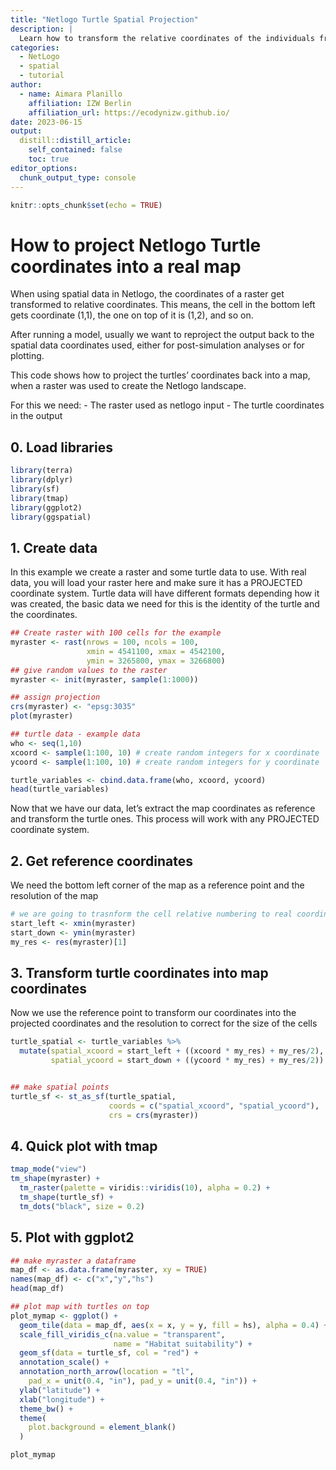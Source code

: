 ```yaml
---
title: "Netlogo Turtle Spatial Projection"
description: |
  Learn how to transform the relative coordinates of the individuals from Netlogo into coordinates from real maps. This code is especially designed for spatially explicit netlogo models that were set to store the individual coordinates (xcor, ycor) in the output for the turtle data. 
categories:
  - NetLogo 
  - spatial 
  - tutorial 
author:
  - name: Aimara Planillo
    affiliation: IZW Berlin
    affiliation_url: https://ecodynizw.github.io/
date: 2023-06-15
output:
  distill::distill_article:
    self_contained: false
    toc: true
editor_options: 
  chunk_output_type: console
---
```


```r
knitr::opts_chunk$set(echo = TRUE)
```


# How to project Netlogo Turtle coordinates into a real map

When using spatial data in Netlogo, the coordinates of a raster get transformed to relative coordinates. This means, the cell in the bottom left gets coordinate (1,1), the one on top of it is (1,2), and so on. 

After running a model, usually we want to reproject the output back to the spatial data coordinates used, either for post-simulation analyses or for plotting. 

This code shows how to project the turtles' coordinates back into a map, when a raster was
used to create the Netlogo landscape. 

For this we need:
- The raster used as netlogo input
- The turtle coordinates in the output 

## 0. Load libraries

```r
library(terra)
library(dplyr)
library(sf)
library(tmap)
library(ggplot2)
library(ggspatial)
```


## 1. Create data

In this example we create a raster and some turtle data to use. 
With real data, you will load your raster here and make sure it has a PROJECTED coordinate system.
Turtle data will have different formats depending how it was created, the basic data we need for this is the identity of the turtle and the coordinates. 

```r
## Create raster with 100 cells for the example
myraster <- rast(nrows = 100, ncols = 100, 
                 xmin = 4541100, xmax = 4542100, 
                 ymin = 3265800, ymax = 3266800)
## give random values to the raster
myraster <- init(myraster, sample(1:1000))

## assign projection
crs(myraster) <- "epsg:3035"
plot(myraster)

## turtle data - example data
who <- seq(1,10)
xcoord <- sample(1:100, 10) # create random integers for x coordinate
ycoord <- sample(1:100, 10) # create random integers for y coordinate

turtle_variables <- cbind.data.frame(who, xcoord, ycoord)
head(turtle_variables)
```

Now that we have our data, let's extract the map coordinates as reference and transform the turtle ones. This process will work with any PROJECTED coordinate system.

## 2. Get reference coordinates

We need the bottom left corner of the map as a reference point and the resolution of the map

```r
# we are going to trasnform the cell relative numbering to real coordinates, starting left down as this is where netlogo starts numbering the cells
start_left <- xmin(myraster)
start_down <- ymin(myraster)
my_res <- res(myraster)[1]
```


## 3. Transform turtle coordinates into map coordinates

Now we use the reference point to transform our coordinates into the projected coordinates and the resolution to correct for the size of the cells

```r
turtle_spatial <- turtle_variables %>% 
  mutate(spatial_xcoord = start_left + ((xcoord * my_res) + my_res/2), #divided by 2 to locate in the center of the cell
         spatial_ycoord = start_down + ((ycoord * my_res) + my_res/2))


## make spatial points
turtle_sf <- st_as_sf(turtle_spatial, 
                      coords = c("spatial_xcoord", "spatial_ycoord"), 
                      crs = crs(myraster))
```

## 4. Quick plot with tmap

```r
tmap_mode("view") 
tm_shape(myraster) +
  tm_raster(palette = viridis::viridis(10), alpha = 0.2) +
  tm_shape(turtle_sf) +
  tm_dots("black", size = 0.2)
```

## 5. Plot with ggplot2

```r
## make myraster a dataframe
map_df <- as.data.frame(myraster, xy = TRUE)
names(map_df) <- c("x","y","hs")
head(map_df)

## plot map with turtles on top
plot_mymap <- ggplot() +
  geom_tile(data = map_df, aes(x = x, y = y, fill = hs), alpha = 0.4) +
  scale_fill_viridis_c(na.value = "transparent",
                       name = "Habitat suitability") +
  geom_sf(data = turtle_sf, col = "red") +
  annotation_scale() +
  annotation_north_arrow(location = "tl", 
    pad_x = unit(0.4, "in"), pad_y = unit(0.4, "in")) +
  ylab("latitude") +
  xlab("longitude") +
  theme_bw() +
  theme(
    plot.background = element_blank()
  )

plot_mymap
```

